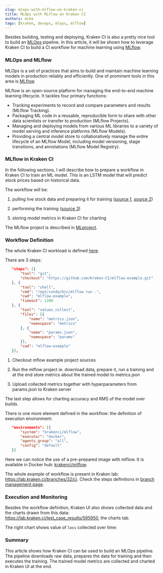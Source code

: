 ```yaml
---
slug: mlops-with-mlflow-on-kraken-ci
title: MLOps with MLflow on Kraken CI
authors: mike
tags: [kraken, devops, mlops, mlflow]
---
```




Besides building, testing and deploying, Kraken CI is also a pretty
nice tool to build an [MLOps](https://en.wikipedia.org/wiki/MLOps)
pipeline. In this article, it will be shown how to leverage Kraken CI to
build a CI workflow for machine learning using
[MLflow](https://mlflow.org/).


<!--truncate-->

### MLOps and MLflow

MLOps is a set of practices that aims to build and maintain machine
learning models in production reliably and efficiently. One of
prominent tools in this area is [MLflow](https://mlflow.org/).

MLflow is an open-source platform for managing the end-to-end machine
learning lifecycle. It tackles four primary functions:

- Tracking experiments to record and compare parameters and results
  (MLflow Tracking).
- Packaging ML code in a reusable, reproducible form to share
  with other data scientists or transfer to production (MLflow
  Projects).
- Managing and deploying models from various ML libraries to a
  variety of model serving and inference platforms (MLflow Models).
- Providing a central model store to collaboratively manage the entire
  lifecycle of an MLflow Model, including model versioning, stage
  transitions, and annotations (MLflow Model Registry).

### MLflow in Kraken CI

In the following sections, I will describe how to prepare a workflow
in Kraken CI to train an ML model. This is an LSTM model that will
predict stock prices based on historical data.

The workflow will be:

1. pulling live stock data and preparing it for training ([source
1](https://github.com/Kraken-CI/mlflow-example/blob/master/download_raw_data.py),
[source
2](https://github.com/Kraken-CI/mlflow-example/blob/master/transform_data.py))

2. performing the training ([source 3](https://github.com/Kraken-CI/mlflow-example/blob/master/train_model.py))

3. storing model metrics in Kraken CI for charting

The MLflow project is described in [MLproject](https://github.com/Kraken-CI/mlflow-example/blob/master/MLproject).

### Workflow Definition

The whole Kraken CI workload is defined [here](https://github.com/Kraken-CI/mlflow-example/blob/master/.kraken/one.py).

There are 3 steps:

```json
   "steps": [{
       "tool": "git",
       "checkout": "https://github.com/Kraken-CI/mlflow-example.git"
   }, {
       "tool": "shell",
       "cmd": "/opt/conda/bin/mlflow run .",
       "cwd": "mlflow-example",
       "timeout": 1200
   }, {
       "tool": "values_collect",
       "files": [{
           "name": "metrics.json",
           "namespace": "metrics"
       }, {
           "name": "params.json",
           "namespace": "params"
       }],
       "cwd": "mlflow-example"
   }],
```

1. Checkout mflow example project sources

2. Run the mlflow project ie. download data, prepare it, run a
training and at the end store metrics about the trained model to
metrics.json

3. Upload collected metrics together with hyperparameters from
params.json to Kraken server

The last step allows for charting accuracy and RMS of the model over
builds.

There is one more element defined in the workflow: the definition of
execution environment:

```json
   "environments": [{
       "system": "krakenci/mlflow",
       "executor": "docker",
       "agents_group": "all",
       "config": "default"
   }]
```
Here we can notice the use of a pre-prepared image with mlflow.
It is available in Docker hub:
[krakenci/mlflow](https://hub.docker.com/r/krakenci/mlflow).

The whole example of workflow is present in Kraken lab:
https://lab.kraken.ci/branches/32/ci. Check the steps definitions in
[branch management page](https://lab.kraken.ci/branches/32).

### Execution and Monitoring

Besides the workflow definition, Kraken UI also shows collected data
and the charts drawn from this data:
https://lab.kraken.ci/test_case_results/595950, the charts tab.

The right chart shows value of `loss` collected over time:

<Screen img="screen-values-chart.png" />


### Summary

This article shows how Kraken CI can be used to build an MLOps
pipeline.  The pipeline downloads raw data, prepares the data for
training and then executes the training. The trained model
metrics are collected and charted in Kraken UI at the end.